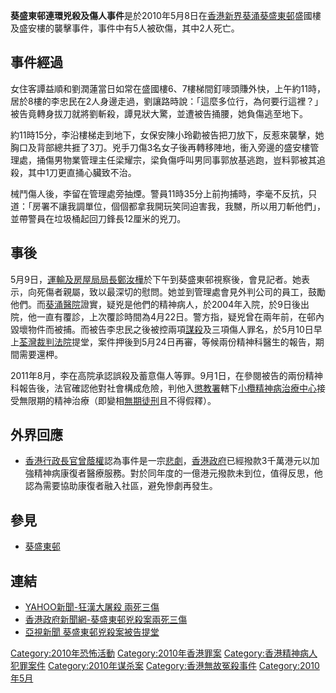 {{Refimprove|time=2018-01-14T16:57:49+00:00}}
{{地區慣用詞|用詞|香港}}
{{Infobox terrorist attack
|title=葵盛東邨連環兇殺及傷人事件
|image=
|caption=
|location= {{HKG}}[[新界|新界]][[葵涌|葵涌]][[葵盛東邨|葵盛東邨]]盛國樓及盛安樓
|target=
劉潤蓮（住客）（死亡）<br>陳少玲（保安員）（重傷）<br>譚益順（住客）（重傷）<br>郭放基（物業經理）（死亡）<br>梁耀宗（物業主任）（重傷）
|date= 
2010年5月8日
|time=
|timezone=UTC+8
|type=[[孤狼恐怖主義|孤狼式襲擊]]、刺殺
|fatalities=2人 
|injuries=3人
|perps = 李忠民
}}

'''葵盛東邨連環兇殺及傷人事件'''是於2010年5月8日在[[香港|香港]][[新界|新界]][[葵涌|葵涌]][[葵盛東邨|葵盛東邨]]盛國樓及盛安樓的襲擊事件，事件中有5人被砍傷，其中2人死亡。

==事件經過==
女住客譚益順和劉潤蓮當日如常在盛國樓6、7樓梯間釘嘜頭賺外快，上午約11時，居於8樓的李忠民在2人身邊走過，劉讓路時說：「這麼多位行，為何要行這裡？」被告竟轉身拔刀就將劉斬殺，譚見狀大驚，並遭被告捅腰，她負傷逃至地下。

約11時15分，李沿樓梯走到地下，女保安陳小玲勸被告把刀放下，反惹來襲擊，她胸口及背部總共捱了3刀。兇手刀傷3名女子後再轉移陣地，衝入旁邊的盛安樓管理處，捅傷男物業管理主任梁耀宗，梁負傷呼叫男同事郭放基逃跑，豈料郭被其追殺，其中1刀更直捅心臟致不治。

械鬥傷人後，李留在管理處旁抽煙。警員11時35分上前拘捕時，李毫不反抗，只道：「房署不讓我調單位，個個都拿我開玩笑同迫害我，我嬲，所以用刀斬他們」，並帶警員在垃圾桶起回刀鋒長12厘米的兇刀。

==事後==
5月9日，[[運輸及房屋局局長|運輸及房屋局局長]][[鄭汝樺|鄭汝樺]]於下午到葵盛東邨視察後，會見記者。她表示，向死傷者親屬，致以最深切的慰問。她並到管理處會見外判公司的員工，鼓勵他們。而[[葵涌醫院|葵涌醫院]]證實，疑兇是他們的精神病人，於2004年入院，於9日後出院，他一直有覆診，上次覆診時間為4月22日。警方指，疑兇曾在兩年前，在邨內毀壞物件而被捕。而被告李忠民之後被控兩項[[謀殺|謀殺]]及三項傷人罪名，於5月10日早上[[荃灣裁判法院|荃灣裁判法院]]提堂，案件押後到5月24日再審，等候兩份精神科醫生的報告，期間需要還柙。

2011年8月，李在高院承認誤殺及蓄意傷人等罪。9月1日，在參閱被告的兩份精神科報告後，法官確認他對社會構成危險，判他入[[懲教署|懲教署]]轄下[[小欖精神病治療中心|小欖精神病治療中心]]接受無限期的精神治療（即變相[[無期徒刑|無期徒刑]]且不得假釋）。

==外界回應==
*[[香港行政長官|香港行政長官]][[曾蔭權|曾蔭權]]認為事件是一宗[[悲劇|悲劇]]，[[香港政府|香港政府]]已經撥款3千萬港元以加強精神病康復者醫療服務。對於同年度的一億港元撥款未到位，值得反思，他認為需要協助康復者融入社區，避免慘劇再發生。

==參見==
*[[葵盛東邨|葵盛東邨]]

==連結==
*[http://hk.news.yahoo.com/article/100508/3/hwcy.html YAHOO新聞-狂漢大屠殺 兩死三傷]
*[https://web.archive.org/web/20100512171158/http://www.news.gov.hk/tc/category/lawandorder/100508/html/100508tc08002.htm 香港政府新聞網-葵盛東邨兇殺案兩死三傷]
*[http://www.hkatvnews.com/v3/share_out/_content/2010/05/10/atvnews_139665.html 亞視新聞 	葵盛東邨兇殺案被告提堂]{{dead link|date=2018年4月 |bot=InternetArchiveBot |fix-attempted=yes }}

{{DEFAULTSORT:Kui葵盛東邨斬人事件}}
[[Category:2010年恐怖活動|Category:2010年恐怖活動]]
[[Category:2010年香港罪案|Category:2010年香港罪案]]
[[Category:香港精神病人犯罪案件|Category:香港精神病人犯罪案件]]
[[Category:2010年谋杀案|Category:2010年谋杀案]]
[[Category:香港無故冤殺事件|Category:香港無故冤殺事件]]
[[Category:2010年5月|Category:2010年5月]]